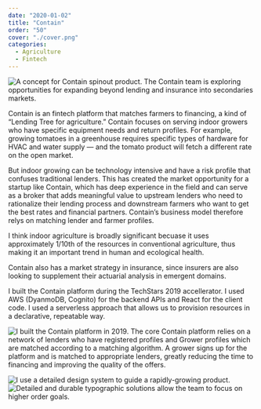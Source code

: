 ```yaml
---
date: "2020-01-02"
title: "Contain"
order: "50"
cover: "./cover.png"
categories:
  - Agriculture
  - Fintech
---
```


![A concept for Contain spinout product. The Contain team is exploring opportunities for expanding beyond lending and insurance into secondaries markets.](cover.png)

Contain is an fintech platform that matches farmers to financing, a kind of “Lending Tree for agriculture.” Contain focuses on serving indoor growers who have specific equipment needs and return profiles. For example, growing tomatoes in a greenhouse requires specific types of hardware for HVAC and water supply — and the tomato product will fetch a different rate on the open market. 

But indoor growing can be technology intensive and have a risk profile that confuses traditional lenders. This has created the market opportunity for a startup like Contain, which has deep experience in the field and can serve as a broker that adds meaningful value to upstream lenders who need to rationalize their lending process and downstream farmers who want to get the best rates and financial partners. Contain’s business model therefore relys on matching lender and farmer profiles. 

I think indoor agriculture is broadly significant becuase it uses approximately 1/10th of the resources in conventional agriculture, thus making it an important trend in human and ecological health. 

Contain also has a market strategy in insurance, since insurers are also looking to supplement their actuarial analysis in emergent domains.

I built the Contain platform during the TechStars 2019 accellerator. I used AWS (DyanmoDB, Cognito) for the backend APIs and React for the client code. I used a serverless approach that allows us to provision resources in a declarative, repeatable way.


![I built the Contain platform in 2019. The core Contain platform relies on a network of lenders who have registered profiles and Grower profiles which are matched according to a matching algorithm. A grower signs up for the platform and is matched to appropriate lenders, greatly reducing the time to financing and improving the quality of the offers. ](contain5.png)

![I use a detailed design system to guide a rapidly-growing product.](contain2.png)
![Detailed and durable typographic solutions allow the team to focus on higher order goals.](contain4.png)
